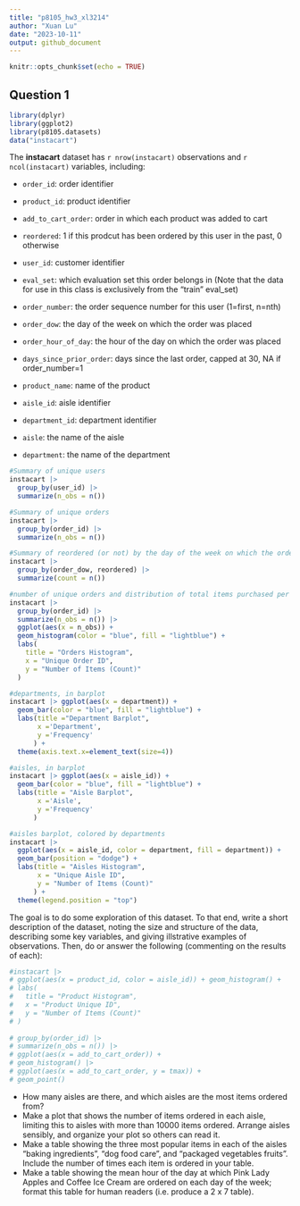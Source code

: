 ```yaml
---
title: "p8105_hw3_xl3214"
author: "Xuan Lu"
date: "2023-10-11"
output: github_document
---
```


```r
knitr::opts_chunk$set(echo = TRUE)
```

## Question 1

```r
library(dplyr)
library(ggplot2)
library(p8105.datasets)
data("instacart")
```

The **instacart** dataset has `r nrow(instacart)` observations and `r ncol(instacart)` variables, including: 

* `order_id`: order identifier

* `product_id`: product identifier

* `add_to_cart_order`: order in which each product was added to cart

* `reordered`: 1 if this prodcut has been ordered by this user in the past, 0 otherwise

* `user_id`: customer identifier

* `eval_set`: which evaluation set this order belongs in (Note that the data for use in this class is exclusively from the “train” eval_set)

* `order_number`: the order sequence number for this user (1=first, n=nth)

* `order_dow`: the day of the week on which the order was placed

* `order_hour_of_day`: the hour of the day on which the order was placed

* `days_since_prior_order`: days since the last order, capped at 30, NA if order_number=1

* `product_name`: name of the product

* `aisle_id`: aisle identifier

* `department_id`: department identifier

* `aisle`: the name of the aisle

* `department`: the name of the department

```r
#Summary of unique users
instacart |> 
  group_by(user_id) |> 
  summarize(n_obs = n())

#Summary of unique orders
instacart |> 
  group_by(order_id) |> 
  summarize(n_obs = n())

#Summary of reordered (or not) by the day of the week on which the order was placed
instacart |>
  group_by(order_dow, reordered) |>
  summarize(count = n())
```


```r
#number of unique orders and distribution of total items purchased per order, colored by unique users
instacart |> 
  group_by(order_id) |> 
  summarize(n_obs = n()) |> 
  ggplot(aes(x = n_obs)) + 
  geom_histogram(color = "blue", fill = "lightblue") + 
  labs(
    title = "Orders Histogram",
    x = "Unique Order ID",
    y = "Number of Items (Count)"
  )

#departments, in barplot
instacart |> ggplot(aes(x = department)) +
  geom_bar(color = "blue", fill = "lightblue") +
  labs(title ="Department Barplot",
       x ='Department',
       y ='Frequency'
      ) + 
  theme(axis.text.x=element_text(size=4))

#aisles, in barplot
instacart |> ggplot(aes(x = aisle_id)) +
  geom_bar(color = "blue", fill = "lightblue") +
  labs(title = "Aisle Barplot",
       x ='Aisle',
       y ='Frequency'
      )

#aisles barplot, colored by departments
instacart |> 
  ggplot(aes(x = aisle_id, color = department, fill = department)) + 
  geom_bar(position = "dodge") + 
  labs(title = "Aisles Histogram",
       x = "Unique Aisle ID",
       y = "Number of Items (Count)"
      ) + 
  theme(legend.position = "top")
```


The goal is to do some exploration of this dataset. To that end, write a short description of the dataset, noting the size and structure of the data, describing some key variables, and giving illstrative examples of observations. Then, do or answer the following (commenting on the results of each):
```r
#instacart |> 
# ggplot(aes(x = product_id, color = aisle_id)) + geom_histogram() + 
# labs(
#   title = "Product Histogram",
#   x = "Product Unique ID",
#   y = "Number of Items (Count)"
# )
 
# group_by(order_id) |>
# summarize(n_obs = n()) |> 
# ggplot(aes(x = add_to_cart_order)) + 
# geom_histogram() |>
# ggplot(aes(x = add_to_cart_order, y = tmax)) + 
# geom_point()
```

* How many aisles are there, and which aisles are the most items ordered from?
* Make a plot that shows the number of items ordered in each aisle, limiting this to aisles with more than 10000 items ordered. Arrange aisles sensibly, and organize your plot so others can read it.
* Make a table showing the three most popular items in each of the aisles “baking ingredients”, “dog food care”, and “packaged vegetables fruits”. Include the number of times each item is ordered in your table.
* Make a table showing the mean hour of the day at which Pink Lady Apples and Coffee Ice Cream are ordered on each day of the week; format this table for human readers (i.e. produce a 2 x 7 table).

